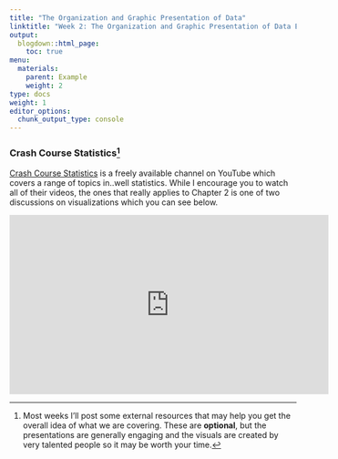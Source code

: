 ```yaml
---
title: "The Organization and Graphic Presentation of Data"
linktitle: "Week 2: The Organization and Graphic Presentation of Data Example"
output:
  blogdown::html_page:
    toc: true
menu:
  materials:
    parent: Example
    weight: 2
type: docs
weight: 1
editor_options: 
  chunk_output_type: console
---
```


### Crash Course Statistics^[Most weeks I'll post some external resources that may help you get the overall idea of what we are covering. These are **optional**, but the presentations are generally engaging and the visuals are created by very talented people so it may be worth your time.]
[Crash Course Statistics](https://www.youtube.com/playlist?list=PL8dPuuaLjXtNM_Y-bUAhblSAdWRnmBUcr){target="_blank"} is a freely available channel on YouTube which covers a range of topics in..well statistics. While I encourage you to watch all of their videos, the ones that really applies to Chapter 2 is one of two discussions on visualizations which you can see below.

<p align="center">
<iframe width="560" height="315" src="https://www.youtube.com/embed/hEWY6kkBdpo?list=PL8dPuuaLjXtNM_Y-bUAhblSAdWRnmBUcr" frameborder="0" allow="accelerometer; autoplay; encrypted-media; gyroscope; picture-in-picture" allowfullscreen></iframe>
</p>


